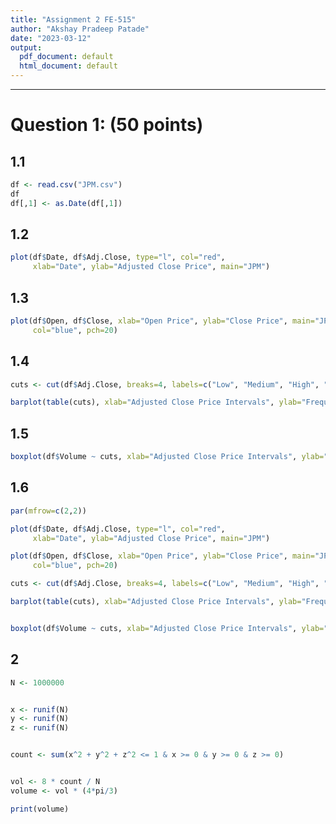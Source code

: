 ```yaml
---
title: "Assignment 2 FE-515"
author: "Akshay Pradeep Patade"
date: "2023-03-12"
output:
  pdf_document: default
  html_document: default
---
```


---

# Question 1: (50 points)

## 1.1 

```r
df <- read.csv("JPM.csv")
df
df[,1] <- as.Date(df[,1])

```

## 1.2


```r


plot(df$Date, df$Adj.Close, type="l", col="red",
     xlab="Date", ylab="Adjusted Close Price", main="JPM")

```

## 1.3 


```r


plot(df$Open, df$Close, xlab="Open Price", ylab="Close Price", main="JPM",
     col="blue", pch=20)

```

## 1.4 


```r

cuts <- cut(df$Adj.Close, breaks=4, labels=c("Low", "Medium", "High", "Very High"))

barplot(table(cuts), xlab="Adjusted Close Price Intervals", ylab="Frequency", main="JPM")

```

## 1.5


```r

boxplot(df$Volume ~ cuts, xlab="Adjusted Close Price Intervals", ylab="Volume", main="JPM")

```

## 1.6

```r
par(mfrow=c(2,2))

plot(df$Date, df$Adj.Close, type="l", col="red",
     xlab="Date", ylab="Adjusted Close Price", main="JPM")

plot(df$Open, df$Close, xlab="Open Price", ylab="Close Price", main="JPM",
     col="blue", pch=20)

cuts <- cut(df$Adj.Close, breaks=4, labels=c("Low", "Medium", "High", "Very High"))

barplot(table(cuts), xlab="Adjusted Close Price Intervals", ylab="Frequency", main="JPM")


boxplot(df$Volume ~ cuts, xlab="Adjusted Close Price Intervals", ylab="Volume", main="JPM")

```

## 2

```r

N <- 1000000


x <- runif(N)
y <- runif(N)
z <- runif(N)


count <- sum(x^2 + y^2 + z^2 <= 1 & x >= 0 & y >= 0 & z >= 0)


vol <- 8 * count / N
volume <- vol * (4*pi/3)

print(volume)

```

